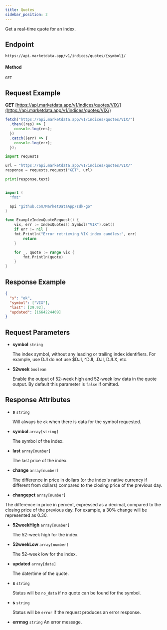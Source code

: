 ```yaml
---
title: Quotes
sidebar_position: 2
---
```


Get a real-time quote for an index.


## Endpoint
```
https://api.marketdata.app/v1/indices/quotes/{symbol}/
```
#### Method
```
GET
```
## Request Example

<Tabs>
<TabItem value="HTTP" label="HTTP" default>

**GET** [https://api.marketdata.app/v1/indices/quotes/VIX/](https://api.marketdata.app/v1/indices/quotes/VIX/)

</TabItem>
<TabItem value="NodeJS" label="NodeJS">

```js title="app.js"
fetch("https://api.marketdata.app/v1/indices/quotes/VIX/")
  .then((res) => {
    console.log(res);
  })
  .catch((err) => {
    console.log(err);
  });
```

</TabItem>
<TabItem value="Python" label="Python">

```python title="app.py"
import requests

url = "https://api.marketdata.app/v1/indices/quotes/VIX/"
response = requests.request("GET", url)

print(response.text)
```

</TabItem>
<TabItem value="Go" label="Go">

```go title="indexQuote.go"

import (
  "fmt"

  api "github.com/MarketDataApp/sdk-go"
)

func ExampleIndexQuoteRequest() {
	vix, err := IndexQuotes().Symbol("VIX").Get()
	if err != nil {
    fmt.Println("Error retrieving VIX index candles:", err)
		return
	}

	for _, quote := range vix {
		fmt.Println(quote)
	}
}
```
</TabItem>
</Tabs>

## Response Example

```json
{
  "s": "ok",
  "symbol": ["VIX"],
  "last": [29.92],
  "updated": [1664224409]
}
```

## Request Parameters

<Tabs>
<TabItem value="required" label="Required" default>

- **symbol** `string`

  The index symbol, without any leading or trailing index identifiers. For example, use DJI do not use $DJI, ^DJI, .DJI, DJI.X, etc.

</TabItem>
<TabItem value="Optional" label="Optional">

- **52week** `boolean`

  Enable the output of 52-week high and 52-week low data in the quote output. By default this parameter is `false` if omitted.

</TabItem>
</Tabs>

## Response Attributes

<Tabs>
<TabItem value="Success" label="Success" default>

- **s** `string`

  Will always be `ok` when there is data for the symbol requested.

- **symbol** `array[string]`

  The symbol of the index.

- **last** `array[number]`

  The last price of the index.

- **change** `array[number]`

  The difference in price in dollars (or the index's native currency if different from dollars) compared to the closing price of the previous day.

- **changepct** `array[number]`

The difference in price in percent, expressed as a decimal, compared to the closing price of the previous day. For example, a 30% change will be represented as 0.30.

- **52weekHigh** `array[number]`

  The 52-week high for the index.

- **52weekLow** `array[number]`

  The 52-week low for the index.

- **updated** `array[date]`

  The date/time of the quote.

</TabItem>
<TabItem value="NoData" label="No Data">

- **s** `string`

  Status will be `no_data` if no quote can be found for the symbol.

</TabItem>
<TabItem value="Error" label="Error">

- **s** `string`

  Status will be `error` if the request produces an error response.

- **errmsg** `string`
  An error message.

</TabItem>
</Tabs>
